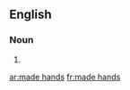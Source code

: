 ==English==

===Noun===
{{head|en|noun plural form|head=[[made]] [[hands]]}}

# {{plural of|made hand|lang=en}}

[[ar:made hands]]
[[fr:made hands]]